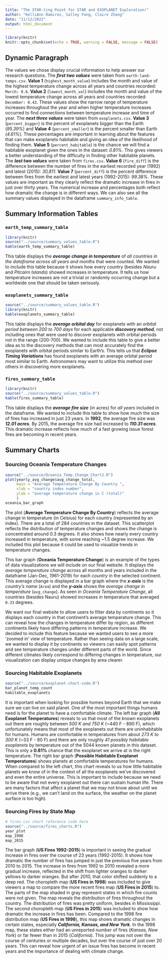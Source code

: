```yaml
---
title: "The STAR-ting Point for STAR and EXOPLANET Exploration!"
author: "KelliAnn Ramirez, Salley Fang, Claire Zhang"
date: "11/12/2022"
output: html_document
---
```


```r
library(knitr)
knitr::opts_chunk$set(echo = TRUE, warning = FALSE, message = FALSE)
```

## Dynamic Paragraph
The values we chose display crucial information to help answer our research questions. The ***first two values*** were taken from `earth-land-temps.csv`. **Value 1** (`highest_month_value`) includes the month and value of the highest temperature change across all years and countries recorded: `March: 0.6`. **Value 2** (`lowest_month_val`) includes the month and value of the lowest temperature change across all years and countries recorded: `December: 0.43`. These values show the narrow range of temperature increases throughout the year and when higher temperature increases occurred to find connections between temperature increase and time of year. The ***next three values*** were taken from `exoplanets.csv`. **Value 3** (`percent_bigger`) is the percent of exoplanets bigger than the Earth (_95.39%_) and **Value 4** (`percent_smaller`) is the percent smaller than Earth (_4.61%_). These percentages are important in learning about the features that can make exoplanets habitable and giving an idea of the likelihood of finding them. **Value 5** (`percent_habitable`) is the chance we will find a habitable exoplanet given the ones in the dataset: _0.81%_. This gives viewers a better understanding of the difficulty in finding other habitable planets. The ***last two values*** were taken from `fires.csv`. **Value 6** (`fire_diff`) is the difference between the number of fires in the earliest recorded year (1992) and latest (2015): _30,811_. **Value 7** (`percent_diff`) is the percent difference between fires from the earliest and latest years (1992-2015): _99.38%_. These values are important as they clearly reflect the dramatic increase in fires in just over thirty years. The numerical increase and percentages both reflect how dramatic the change is in different ways. We can also see all the summary values displayed in the dataframe `summary_info_table`.

## Summary Information Tables
### `earth_temp_summary_table`
```r
library(knitr)
source("../source/summary_values_table.R")
kable(earth_temp_summary_table)
```
This table displays the ***average change in temperature*** of _all countries in the dataframe across all years and months_ that were counted. We wanted to include this table because it shows how every country (besides _Nauru_ and _Pitcairn Islands_) showed increases in temperature. It tells us how temperature increases are not a trivial or randomly occurring change but a worldwide one that should be taken seriously.

### `exoplanets_summary_table`
```r
source("../source/summary_values_table.R")
library(knitr)
kable(exoplanets_summary_table)
```
This table displays the ***average orbital day*** for exoplanets with an _orbital period between 200 to 700 days_ for each applicable ***discovery method***, not including ones that were used to discover exoplanets with orbital periods not in the range (200-700). We wanted to include this table to give a better idea as to the discovery methods that can most accurately find the exoplanets with orbital periods similar to Earth's. This tells us that ***Eclipse Timing Variations*** has found exoplanets with an average orbital period most similar to Earth. Astronomers may want to utilize this method over others in discovering more exoplanets.

### `fires_summary_table`
```r
library(knitr)
source("../source/summary_values_table.R")
kable(fires_summary_table)
```
This table displays the ***average fire size*** (in acres) for _all years_ included in the dataframe. We wanted to include this table to show how much the size of fires has increased in just 23 years. In **1992**, the average fire size was ***12.01 acres***. By 2015, the average fire size had increased to ***110.31 acres***. This dramatic increase reflects how much of a fast growing issue forest fires are becoming in recent years.

## Summary Charts
### Sourcing Oceania Temperature Changes 
```r
source("../source/Oceania_Temp_Change_Chart2.R")
plot(yearly_avg_change$avg_change_total, 
     main = "Average Temperature Change By Country ", 
     xlab = "country index number", 
     ylab = "average temperature change in C (total)"
     )
oceania_bar_graph
```
  
The plot (**Average Temperature Change By Country**) reflects the average change in temperature (in Celsius) for each country (represented by an index). There are a total of 284 countries in the dataset. This scatterplot reflects the distribution of temperature changes and shows the change is concentrated around 0.3 degrees. It also shows how nearly every country increased in temperature, with some reaching ~1.5 degree increase. We included this plot because it could be used to visualize trends in temperature changes.

This bar graph (**Oceania Temperature Change**) is an example of the types of data visualizations we will include on our final website. It displays the _average temperature change_ across all months and years included in the dataframe (Jan-Dec, 1961-2019) for each _country_ in the selected continent. This average change is displayed in a bar graph where the ***x-axis*** is the _country’s name_ (`Area`) and the ***y-axis*** shows the _average change in temperature_ (`avg_change`). As seen in _Oceania Temperature Change_, all countries (besides Nauru) showed increases in temperature that averaged `0.33` degrees. 

We want our final website to allow users to filter data by continents so it displays each country in that continent’s average temperature change. This can reveal how the changes in temperature differ by region, as different continents likely have differing patterns in temperature increase. We decided to include this feature because we wanted users to see a more ‘zoomed in’ view of temperature. Rather than seeing data on a large scale, we wanted to display it by continents so viewers can easily spot patterns and see temperature changes under different parts of the world. Since different climates likely correspond to differing changes in temperature, our visualization can display unique changes by area clearer.

### Sourcing Habitable Exoplanets 
```r
source("../source/exoplanet-chart-code.R")
bar_planet_temp_count
habitable_exoplanets
```

It is important when looking for possible homes beyond Earth that we make sure we can live on said planet. One of the most important things humans need is for the planet to have a comfortable climate. The left bar graph (**All Exoplanet Temperatures**) reveals to us that most of the known exoplanets out there are roughly between _500 K and 750 K_ (~440 F - 890 F), which unfortunately means that most of the exoplanets out there are uninhabitable for humans. Humans are comfortable in temperatures from about _273 K to 300 K_ (~33 F - 80 F) and there are only roughly _41 possibly habitable exoplanets_ by temperature out of the 5044 known planets in this dataset. This is only a **0.81%** chance that the exoplanet we arrive at is the right temperature. 
The right bar graph (**Possible Habitable Exoplanet Temperatures**) shows planets at comfortable temperatures for humans. When compared to the left chart, this chart reveals to us how little habitable planets we know of in the context of all the exoplanets we’ve discovered and even the entire universe. This is important to include because we need to be aware that not every exoplanet out there can sustain human life. There are many factors that affect a planet that we may not know about until we arrive there (e.g., we can’t land on the surface, the weather on the planet surface is too high).

### Sourcing Fires by State Map
```r
# fires.csv chart reference code here
source("../source/fires_charts.R")
year_plot
map_1998
map_2015

```

The bar graph (**US Fires 1992-2015**) is important in seeing the gradual increase in fires over the course of 23 years (1992-2015). It shows how dramatic the number of fires has jumped in just the previous five years from 2010 to 2015. The increase in fires from 1992 to 2010 revealed a more gradual increase, reflected in the shift from lighter oranges to darker yellows to darker oranges. But after 2010, that color shifted suddenly to a deep red.
The choropleth map (**US Fires in 1998**) was included to give viewers a map to compare the more recent fires map (**US Fires in 2015**) to. The parts of the map shaded in gray represent states in which fire counts were not given. The map reveals the distribution of fires throughout the country. The distribution of fires was pretty uniform, besides in Mississippi. 
The second choropleth map (**US Fires in 2015**) was included to show how dramatic the increase in fires has been. Compared to the 1998 fire distribution map (**US Fires in 1998**), this map shows dramatic changes in certain states, especially ***California, Kansas, and New York***. In the 1998 map, these states either had an unreported number of fires (_Kansas, New York_) or far fewer than in 2015 (_California_). This jump was not over the course of centuries or multiple decades, but over the course of just over 20 years. This can reveal how urgent of an issue fires has become in recent years and the importance of dealing with climate change.

